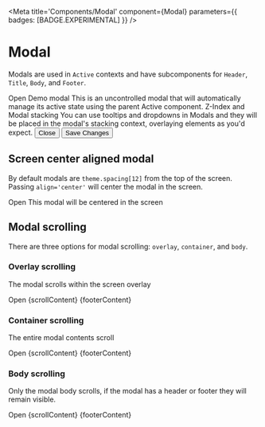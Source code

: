 

<Meta
  title='Components/Modal'
  component={Modal}
  parameters={{ badges: [BADGE.EXPERIMENTAL] }}
/>

# Modal

Modals are used in `Active` contexts and have subcomponents for `Header`, `Title`, `Body`,
and `Footer`.

<Active>
  <Active.Action>Open</Active.Action>
  <Modal>
    <Modal.Header close>
      <Modal.Title>Demo modal</Modal.Title>
    </Modal.Header>
    <Modal.Body>
      <Text>
        This is an uncontrolled modal that will automatically manage its active state
        using the parent Active component.
      </Text>
      <Tooltip>
        <Tooltip.Action>Z-Index and Modal stacking</Tooltip.Action>
        <Tooltip.Content>
          You can use tooltips and dropdowns in Modals and they will be placed in the
          modal's stacking context, overlaying elements as you'd expect.
        </Tooltip.Content>
      </Tooltip>
    </Modal.Body>
    <Modal.Footer gap={2}>
      <Button as={Active.Action} variant='text' color='anchor'>
        Close
      </Button>
      <Button color='primary'>Save Changes</Button>
    </Modal.Footer>
  </Modal>
</Active>

## Screen center aligned modal

By default modals are `theme.spacing[12]` from the top of the screen. Passing
`align='center'` will center the modal in the screen.

<Active>
  <Active.Action>Open</Active.Action>
  <Modal align='center'>
    <Modal.Body>
      <Text>This modal will be centered in the screen</Text>
    </Modal.Body>
  </Modal>
</Active>

## Modal scrolling

There are three options for modal scrolling: `overlay`, `container`, and `body`.

### Overlay scrolling

The modal scrolls within the screen overlay

<Active>
  <Active.Action>Open</Active.Action>
  <Modal scroll='overlay'>
    {scrollContent}
    {footerContent}
  </Modal>
</Active>

### Container scrolling

The entire modal contents scroll

<Active>
  <Active.Action>Open</Active.Action>
  <Modal scroll='container'>
    {scrollContent}
    {footerContent}
  </Modal>
</Active>

### Body scrolling

Only the modal body scrolls, if the modal has a header or footer they will remain visible.

<Active>
  <Active.Action>Open</Active.Action>
  <Modal scroll='body'>
    {scrollContent}
    {footerContent}
  </Modal>
</Active>
